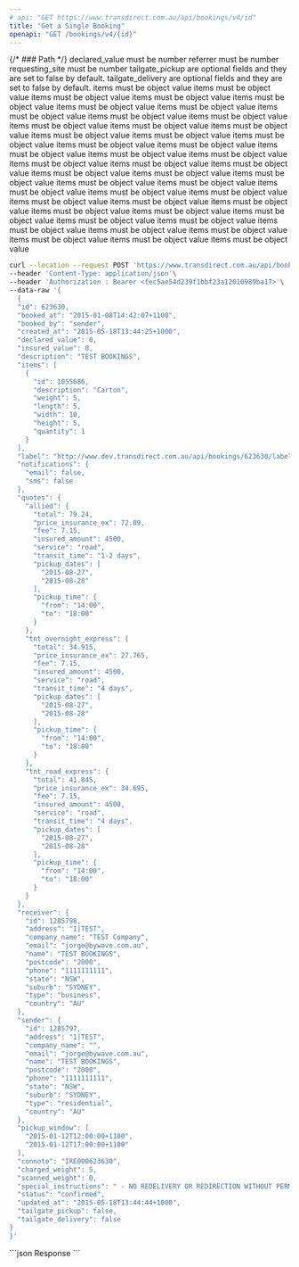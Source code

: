 ```yaml
---
# api: "GET https://www.transdirect.com.au/api/bookings/v4/id"
title: "Get a Single Booking"
openapi: "GET /bookings/v4/{id}"
---
```

{/* ### Path  */}
<ParamField body="booked_at" type="number" required>
declared_value must be number 
</ParamField>
<ParamField body="booked_by" type="string" required>
referrer must be number 
</ParamField>
<ParamField body="created_at" type="string" required>
requesting_site must be number 
</ParamField>
<ParamField body="declared_value" type="number">
tailgate_pickup are optional fields and they are set to false by default.
</ParamField>
<ParamField body="insured_value" type="number">
tailgate_delivery are optional fields and they are set to false by default.
</ParamField>
<ParamField body="description" type="string">
items must be object value 
</ParamField>
<ParamField body="items" type="object">
items must be object value 
</ParamField>
<ParamField body="id" type="int">
items must be object value 
</ParamField>
<ParamField body="weight" type="number">
items must be object value 
</ParamField>
<ParamField body="length" type="number">
items must be object value 
</ParamField>
<ParamField body="width" type="number">
items must be object value 
</ParamField>
<ParamField body="height" type="object">
items must be object value 
</ParamField>
<ParamField body="quantity" type="number">
items must be object value 
</ParamField>
<ParamField body="label" type="url">
items must be object value 
</ParamField>
<ParamField body="notifications" type="object">
items must be object value 
</ParamField>
<ParamField body="email" type="boolean">
items must be object value 
</ParamField>
<ParamField body="sms" type="boolean">
items must be object value 
</ParamField>
<ParamField body="quotes" type="object">
items must be object value 
</ParamField>
<ParamField body="allied" type="object">
items must be object value 
</ParamField>
<ParamField body="total" type="float">
items must be object value 
</ParamField>
<ParamField body="price_insurance_ex" type="float">
items must be object value 
</ParamField>
<ParamField body="fee" type="float">
items must be object value 
</ParamField>
<ParamField body="insured_amount" type="number">
items must be object value 
</ParamField>
<ParamField body="service" type="string">
items must be object value 
</ParamField>
<ParamField body="transit_time" type="string">
items must be object value 
</ParamField>
<ParamField body="pickup_dates" type="array">
items must be object value 
</ParamField>
<ParamField body="pickup_time" type="object">
items must be object value 
</ParamField>
<ParamField body="from" type="string">
items must be object value 
</ParamField>
<ParamField body="to" type="string">
items must be object value 
</ParamField>
<ParamField body="tnt_road_express" type="object">
items must be object value 
</ParamField>
<ParamField body="receiver" type="object">
items must be object value 
</ParamField>
<ParamField body="address" type="string">
items must be object value 
</ParamField>
<ParamField body="company_name" type="string">
items must be object value 
</ParamField>
<ParamField body="email" type="string">
items must be object value 
</ParamField>
<ParamField body="name" type="string">
items must be object value 
</ParamField>
<ParamField body="postcode" type="string">
items must be object value 
</ParamField>
<ParamField body="phone" type="string">
items must be object value 
</ParamField>
<ParamField body="state" type="string">
items must be object value 
</ParamField>
<ParamField body="suburb" type="string">
items must be object value 
</ParamField>
<ParamField body="type" type="string">
items must be object value 
</ParamField>
<ParamField body="country" type="string">
items must be object value 
</ParamField>
<ParamField body="sender" type="object">
items must be object value 
</ParamField>
<ParamField body="pickup_window" type="array">
items must be object value 
</ParamField>
<ParamField body="connote" type="string">
items must be object value 
</ParamField>
<ParamField body="charged_weight" type="number">
items must be object value 
</ParamField>
<ParamField body="scanned_weight" type="number">
items must be object value 
</ParamField>
<ParamField body="special_instructions" type="string">
items must be object value 
</ParamField>
<ParamField body="status" type="string">
items must be object value 
</ParamField>
<ParamField body="updated_at" type="string">
items must be object value 
</ParamField>
<ParamField body="tailgate_pickup" type="boolean">
items must be object value 
</ParamField>
<ParamField body="tailgate_delivery" type="boolean">
items must be object value
</ParamField>
<RequestExample>
```bash Example Request
curl --location --request POST 'https://www.transdirect.com.au/api/bookings/v4/id'
--header 'Content-Type: application/json'\
--header 'Authorization : Bearer <fec5ae54d239f1bbf23a12010989ba17>'\
--data-raw '{
  {
  "id": 623630,
  "booked_at": "2015-01-08T14:42:07+1100",
  "booked_by": "sender",
  "created_at": "2015-05-18T13:44:25+1000",
  "declared_value": 0,
  "insured_value": 0,
  "description": "TEST BOOKINGS",
  "items": [
    {
      "id": 1055686,
      "description": "Carton",
      "weight": 5,
      "length": 5,
      "width": 10,
      "height": 5,
      "quantity": 1
    }
  ],
  "label": "http://www.dev.transdirect.com.au/api/bookings/623630/label",
  "notifications": {
    "email": false,
    "sms": false
  },
  "quotes": {
    "allied": {
      "total": 79.24,
      "price_insurance_ex": 72.09,
      "fee": 7.15,
      "insured_amount": 4500,
      "service": "road",
      "transit_time": "1-2 days",
      "pickup_dates": [
        "2015-08-27",
        "2015-08-28"
      ],
      "pickup_time": {
        "from": "14:00",
        "to": "18:00"
      }
    },
    "tnt_overnight_express": {
      "total": 34.915,
      "price_insurance_ex": 27.765,
      "fee": 7.15,
      "insured_amount": 4500,
      "service": "road",
      "transit_time": "4 days",
      "pickup_dates": [
        "2015-08-27",
        "2015-08-28"
      ],
      "pickup_time": {
        "from": "14:00",
        "to": "18:00"
      }
    },
    "tnt_road_express": {
      "total": 41.845,
      "price_insurance_ex": 34.695,
      "fee": 7.15,
      "insured_amount": 4500,
      "service": "road",
      "transit_time": "4 days",
      "pickup_dates": [
        "2015-08-27",
        "2015-08-28"
      ],
      "pickup_time": {
        "from": "14:00",
        "to": "18:00"
      }
    }
  },
  "receiver": {
    "id": 1285798,
    "address": "1|TEST",
    "company_name": "TEST Company",
    "email": "jorge@bywave.com.au",
    "name": "TEST BOOKINGS",
    "postcode": "2000",
    "phone": "1111111111",
    "state": "NSW",
    "suburb": "SYDNEY",
    "type": "business",
    "country": "AU"
  },
  "sender": {
    "id": 1285797,
    "address": "1|TEST",
    "company_name": "",
    "email": "jorge@bywave.com.au",
    "name": "TEST BOOKINGS",
    "postcode": "2000",
    "phone": "1111111111",
    "state": "NSW",
    "suburb": "SYDNEY",
    "type": "residential",
    "country": "AU"
  },
  "pickup_window": [
    "2015-01-12T12:00:00+1100",
    "2015-01-12T17:00:00+1100"
  ],
  "connote": "IRE000623630",
  "charged_weight": 5,
  "scanned_weight": 0,
  "special_instructions": " - NO REDELIVERY OR REDIRECTION WITHOUT PERMISSION FROM TRANSDIRECT",
  "status": "confirmed",
  "updated_at": "2015-05-18T13:44:44+1000",
  "tailgate_pickup": false,
  "tailgate_delivery": false
}
}'
``` 
</RequestExample>   
<ResponseExample>
```json Response
```
</ResponseExample>